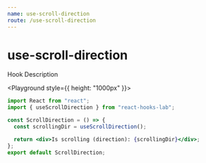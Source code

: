 ```yaml
---
name: use-scroll-direction
route: /use-scroll-direction
---
```



# use-scroll-direction

Hook Description

<Playground style={{ height: "1000px" }}>
  <ScrollDirection />
</Playground>

```jsx
import React from "react";
import { useScrollDirection } from "react-hooks-lab";

const ScrollDirection = () => {
  const scrollingDir = useScrollDirection();

  return <div>Is scrolling (direction): {scrollingDir}</div>;
};
export default ScrollDirection;
```
